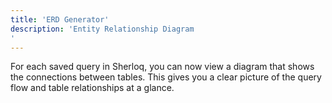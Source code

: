```yaml
---
title: 'ERD Generator'
description: 'Entity Relationship Diagram
'
---
```


For each saved query in Sherloq, you can now view a diagram that shows the connections between tables.
This gives you a clear picture of the query flow and table relationships at a glance.